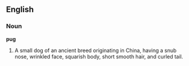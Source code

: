 ==English==

===Noun===

'''pug'''

#A small  dog of an ancient breed originating in China, having a snub nose, wrinkled face, squarish body, short smooth hair, and curled tail.